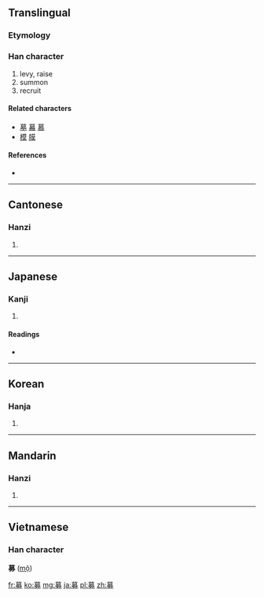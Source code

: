 ==Translingual==

===Etymology===
{{Han compound|莫|力|ls=psc|c1=p|c2=s}}

===Han character===
{{Han char|rn=19|rad=力|as=11|sn=13|four=4442<sub>7</sub>|canj=廿日大尸 (TAKS)|ids=⿱[[莫]][[力]]}}

# levy, raise
# summon
# recruit

====Related characters====
{{rfc-header|Related characters|lang=mul}}
* [[墓]] [[幕]] [[慕]]
* [[模]] [[膜]]

====References====
* {{Han ref|kx=0148.400|dkj=02416|dj=0336.050|hdz=10376.070|uh=52DF|ud=21215|bh=B6D2|bd=46802}}

----

==Cantonese==

===Hanzi===
{{yue-hanzi|jyut=|y=mou6}}

# {{defn|Cantonese|sort=力11}}

----

==Japanese==

===Kanji===
{{ja-kanji|grade=c|rs=力11}}

# {{defn|Japanese|sort=力11}}

====Readings====
* {{ja-readings|on=[[ぼ]] (bo), [[も]] (mo)|kun=[[つのる]] (tsunoru)}}

----

==Korean==

===Hanja===
{{ko-hanja|hangeul=모|rv=mo|mr=mo}}

# {{defn|Korean|sort=力11}}

----

==Mandarin==

===Hanzi===
{{cmn-hanzi|pin=[[jiàng]] ([[jiang4]]), [[mù]] ([[mu4]])|wg=chiang<sup>4</sup>, mu<sup>4</sup>}}
#{{defn|Mandarin|sort=力11}}

----

==Vietnamese==
===Han character===
'''募''' ([[mộ]])

[[fr:募]]
[[ko:募]]
[[mg:募]]
[[ja:募]]
[[pl:募]]
[[zh:募]]